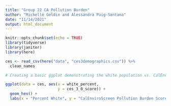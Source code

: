```yaml
---
title: "Group 22 CA Pollution Burden"
author: "Michelle Geldin and Alessandra Puig-Santana"
date: "11/14/2021"
output: html_document
---
```


```r
knitr::opts_chunk$set(echo = TRUE)
library(tidyverse)
library(janitor)
library(here)
```

```r
ces <- read_csv(here("data", "ces3demographics.csv")) %>%
  clean_names
```

```r
# Creating a basic ggplot demonstrating the white population vs. CalEnviroScreen pollution burden score

ggplot(data = ces, aes(x = white_percent,
                       y = ces_3_0_score)) +
  geom_hex() +
  labs(x = "Percent White", y = "CalEnviroScreen Pollution Burden Score")
```

